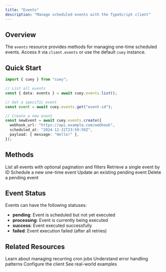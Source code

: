 ```yaml
---
title: "Events"
description: "Manage scheduled events with the TypeScript client"
---
```


## Overview

The `events` resource provides methods for managing one-time scheduled events. Access it via `client.events` or use the default `cuey` instance.

## Quick Start

```typescript
import { cuey } from "cuey";

// List all events
const { data: events } = await cuey.events.list();

// Get a specific event
const event = await cuey.events.get("event-id");

// Create a new event
const newEvent = await cuey.events.create({
  webhook_url: "https://api.example.com/webhook",
  scheduled_at: "2024-12-31T23:59:59Z",
  payload: { message: "Hello!" },
});
```

## Methods

<CardGroup cols={2}>
  <Card title="List Events" icon="list" href="/typescript-client/events/list">
    List all events with optional pagination and filters
  </Card>
  <Card title="Get Event" icon="eye" href="/typescript-client/events/get">
    Retrieve a single event by ID
  </Card>
  <Card
    title="Create Event"
    icon="plus"
    href="/typescript-client/events/create"
  >
    Schedule a new one-time event
  </Card>
  <Card
    title="Update Event"
    icon="pencil"
    href="/typescript-client/events/update"
  >
    Update an existing pending event
  </Card>
  <Card
    title="Delete Event"
    icon="trash"
    href="/typescript-client/events/delete"
  >
    Delete a pending event
  </Card>
</CardGroup>

## Event Status

Events can have the following statuses:

- **pending**: Event is scheduled but not yet executed
- **processing**: Event is currently being executed
- **success**: Event executed successfully
- **failed**: Event execution failed (after all retries)

## Related Resources

<CardGroup cols={2}>
  <Card title="Crons" icon="refresh" href="/typescript-client/crons">
    Learn about managing recurring cron jobs
  </Card>
  <Card
    title="Error Handling"
    icon="exclamation-triangle"
    href="/typescript-client/error-handling"
  >
    Understand error handling patterns
  </Card>
  <Card
    title="Advanced Configuration"
    icon="gear"
    href="/typescript-client/advanced-configuration"
  >
    Configure the client
  </Card>
  <Card
    title="Common Use Cases"
    icon="lightbulb"
    href="/concepts/common-use-cases"
  >
    See real-world examples
  </Card>
</CardGroup>
